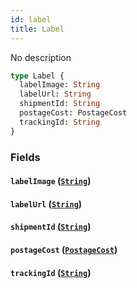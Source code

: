 ```yaml
---
id: label
title: Label
---
```


No description

```graphql
type Label {
  labelImage: String
  labelUrl: String
  shipmentId: String
  postageCost: PostageCost
  trackingId: String
}
```

### Fields

#### `labelImage` ([`String`](../../label-service/scalars/string))

#### `labelUrl` ([`String`](../../label-service/scalars/string))

#### `shipmentId` ([`String`](../../label-service/scalars/string))

#### `postageCost` ([`PostageCost`](../../label-service/objects/postage-cost))

#### `trackingId` ([`String`](../../label-service/scalars/string))
